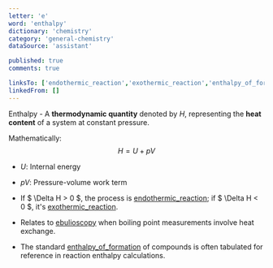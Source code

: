 ```yaml
---
letter: 'e'
word: 'enthalpy'
dictionary: 'chemistry'
category: 'general-chemistry'
dataSource: 'assistant'

published: true
comments: true

linksTo: ['endothermic_reaction','exothermic_reaction','enthalpy_of_formation','ebulioscopy']
linkedFrom: []
---
```


<a id="enthalpy">Enthalpy</a> - A **thermodynamic quantity** denoted by $H$, representing the **heat content** of a system at constant pressure. 

Mathematically:
$$
H = U + pV
$$
- $U$: Internal energy  
- $pV$: Pressure-volume work term  

- If $ \Delta H > 0 $, the process is [endothermic_reaction](#endothermic_reaction); if $ \Delta H < 0 $, it's [exothermic_reaction](#exothermic_reaction).
- Relates to [ebulioscopy](#ebulioscopy) when boiling point measurements involve heat exchange.
- The standard [enthalpy_of_formation](#enthalpy_of_formation) of compounds is often tabulated for reference in reaction enthalpy calculations.


